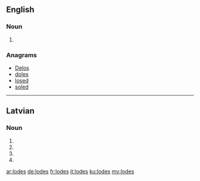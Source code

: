 {{also|lodēs}}
==English==

===Noun===
{{head|en}}

# {{plural of|lode}}

===Anagrams===
* [[Delos#English|Delos]] 
* [[doles#English|doles]]
* [[losed#English|losed]]
* [[soled#English|soled]]

----

==Latvian==

===Noun===
{{head|lv|noun form|g=f}}

# {{lv-inflection of|lode|gen|s}}
# {{lv-inflection of|lode|nom|p}}
# {{lv-inflection of|lode|voc|p}}
# {{lv-inflection of|lode|acc|p}}

[[ar:lodes]]
[[de:lodes]]
[[fr:lodes]]
[[it:lodes]]
[[ku:lodes]]
[[my:lodes]]